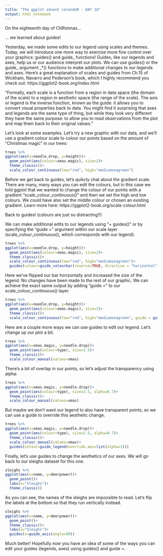 ```yaml
---
title: "The ggplot advent calendaR - DAY 18"
output: html_notebook
---
```


On the eighteenth day of ChRistmas...

... we learned about guides!

Yesterday, we made some edits to our legend using scales and themes. Today, we will introduce one more way to exercise more fine control over your graphics: guides() and guide_ functions! Guides, like our legends and axes, help us or our audience interpret our plots. We can use guides() or the guide_ argument _*() functions to make additional changes to our legends and axes. Here's a great explanation of scales and guides from Ch.15 of Wickham, Navarro and Pederson's book, which I highly recommend you check out: https://ggplot2-book.org/index.html

"Formally, each scale is a function from a region in data space (the domain of the scale) to a region in aesthetic space (the range of the scale). The axis or legend is the inverse function, known as the guide: it allows you to convert visual properties back to data. You might find it surprising that axes and legends are the same type of thing, but while they look very different they have the same purpose: to allow you to read observations from the plot and map them back to their original values."

Let's look at some examples. Let's try a new graphic with our data, and we'll use a gradient colour scale to colour our points based on the amount of "Christmas magic" in our trees:
```r
trees %>%
ggplot(aes(x=needle.drop, y=height))+
  geom_point(aes(colour=xmas.magic), size=2)+
  theme_classic()+
  scale_colour_continuous(low="red", high="mediumseagreen")
```

Before we get back to guides, let's quikcly chat about the gradient scale. There are many, many ways you can edit the colours, but in this case we told ggplot that we wanted to change the colour of our points with a gradient "scale_colour_continuous()" and then we set the high and low colours. We could have also set the middle colour or chosen an existing gradient. Learn more here: https://ggplot2-book.org/scale-colour.html

Back to guides! (colours are just so distracting!!)

We can make additional edits to our legends using "+ guides()" or by specifying the "guide = " argument within our scale layer (scale_colour_continuous(), which corresponds with our legend).
```r
trees %>%
ggplot(aes(x=needle.drop, y=height))+
  geom_point(aes(colour=xmas.magic), size=2)+
  theme_classic()+
  scale_colour_continuous(low="red", high="mediumseagreen")+
  guides(colour=guide_colourbar(reverse=TRUE, direction = "horizontal", barheight=unit(2, "cm")))
```

Here we've flipped our bar horizontally and increased the size of the legend. No changes have been made to the rest of our graphic. We can achieve the exact same output by adding "guide = " to our scale_colour_continuous() layer.
```r
trees %>%
ggplot(aes(x=needle.drop, y=height))+
  geom_point(aes(colour=xmas.magic), size=2)+
  theme_classic()+
  scale_colour_continuous(low="red", high="mediumseagreen", guide = guide_colourbar(reverse=TRUE, direction = "horizontal", barheight=unit(2, "cm")))
```

Here are a couple more ways we can use guides to edit our legend. Let's change up our plot a bit.
```r
trees %>%
ggplot(aes(x=xmas.magic, y=needle.drop))+
  geom_point(aes(colour=type), size=2.5)+
  theme_classic()+
  scale_colour_manual(values=xmas)
```

There's a bit of overlap in our points, so let's adjust the transparency using alpha:
```r
trees %>%
ggplot(aes(x=xmas.magic, y=needle.drop))+
  geom_point(aes(colour=type), size=2.5, alpha=0.7)+
  theme_classic()+
  scale_colour_manual(values=xmas)
```
But maybe we don't want our legend to also have transparent points, so we can use a guide to override this aesthetic change.

```r
trees %>%
ggplot(aes(x=xmas.magic, y=needle.drop))+
  geom_point(aes(colour=type), size=2.5, alpha=0.7)+
  theme_classic()+
  scale_colour_manual(values=xmas)+
  guides(colour=guide_legend(override.aes=list(alpha=1)))
```

Finally, let's use guides to change the aesthetics of our axes. We will go back to our sleighs dataset for this one.
```r
sleighs %>%
ggplot(aes(x=name, y=deerpower))+
  geom_point()+
  labs(x="Sleighs")+
  theme_classic()
```

As you can see, the names of the sleighs are impossible to read. Let's flip the labels at the bottom so that they run vertically instead.
```r
sleighs %>%
ggplot(aes(x=name, y=deerpower))+
  geom_point()+
  theme_classic()+
  labs(x="Sleighs")+
  guides(x=guide_axis(angle=90))
```
Much better! Hopefully now you have an idea of some of the ways you can edit your guides (legends, axes) using guides() and guide =.
